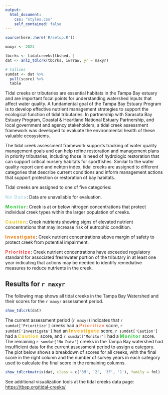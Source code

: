 ```yaml
---
output:
  html_document:
    css: "styles.css"
    self_contained: false
---
```


```r
source(here::here('R/setup.R'))

maxyr <- 2023

tbcrks <- tidalcreeks[tbshed, ]
dat <- anlz_tdlcrk(tbcrks, iwrraw, yr = maxyr)

# tallies
sumdat <- dat %>% 
  pull(score) %>% 
  table
```

Tidal creeks or tributaries are essential habitats in the Tampa Bay estuary and are important focal points for understanding watershed inputs that affect water quality. A fundamental goal of the Tampa Bay Estuary Program is to develop effective nutrient management strategies to support the ecological function of tidal tributaries. In partnership with Sarasota Bay Estuary Program, Coastal & Heartland National Estuary Partnership, and local government and agency stakeholders, a tidal creek assessment framework was developed to evaluate the environmental health of these valuable ecosystems. 

The tidal creek assessment framework supports tracking of water quality management goals and can help refine restoration and management plans in priority tributaries, including those in need of hydrologic restoration that can support critical nursery habitats for sportfishes.  Similar to the water quality report card and nekton index, tidal creeks are assigned to different categories that describe current conditions and inform management actions that support protection or restoration of bay habitats.

Tidal creeks are assigned to one of five categories: 

<span style="color:#ADD8E6; letter-spacing: 2px">__No Data__</span>: Data are unavailable for evaluation.

<span style="color:#2DC938; letter-spacing: 2px">__Monitor__</span>: Creek is at or below nitrogen concentrations that protect individual creek types within the larger population of creeks.

<span style="color:#E9C318; letter-spacing: 2px">__Caution__</span>: Creek nutrients showing signs of elevated nutrient concentrations that may increase risk of eutrophic condition.

<span style="color:#EE7600; letter-spacing: 2px">__Investigate__</span>: Creek nutrient concentrations above margin of safety to protect creek from potential impairment.  

<span style="color:#FF4040; letter-spacing: 2px">__Prioritize__</span>: Creek nutrient concentrations have exceeded regulatory standard for associated freshwater portion of the tributary in at least one year indicating that actions may be needed to identify remediative measures to reduce nutrients in the creek.

## Results for `r maxyr`

The following map shows all tidal creeks in the Tampa Bay Watershed and their scores for the `r maxyr` assessment period. 

```r
show_tdlcrk(dat)
```

The current assessment period (`r maxyr`) indicates that `r sumdat['Prioritize']` creeks had a <span style="color:#FF7F50; letter-spacing: 2px">__Prioritize__</span> score, `r sumdat['Investigate']` had an <span style="color:#FFA500; letter-spacing: 2px">__Investigate__</span> score, `r sumdat['Caution']` had a <span style="color:#E9C318; letter-spacing: 2px">__Caution__</span> score, and `r sumdat['Monitor']` had a <span style="color:#2DC938; letter-spacing: 2px">__Monitor__</span> score.  The remaining `r sumdat['No Data']` creeks in the Tampa Bay watershed had insufficient data for the current assessment period to assign a category.  The plot below shows a breakdown of scores for all creeks, with the final score in the right column and the number of survey years in each category used to calculate the final score in the remaining columns. 

```r
show_tdlcrkmatrix(dat, class = c('3M', '2', '3F', '1'), family = fml)
```

See additional visualization tools at the tidal creeks data page: [https://tbep.org/tidal-creeks/](https://tbep.org/tidal-creeks/){target="_parent"}

<script type="text/javascript" src="js/iframeResizer.contentWindow.min.js"></script>
